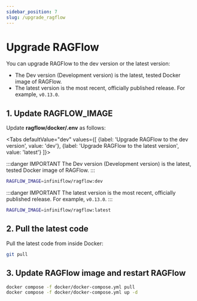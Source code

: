 ```yaml
---
sidebar_position: 7
slug: /upgrade_ragflow
---
```


# Upgrade RAGFlow

You can upgrade RAGFlow to the dev version or the latest version:

- The Dev version (Development version) is the latest, tested Docker image of RAGFlow.
- The latest version is the most recent, officially published release. For example, `v0.13.0`.


## 1. Update RAGFLOW_IMAGE

Update **ragflow/docker/.env** as follows:

<Tabs
  defaultValue="dev"
  values={[
    {label: 'Upgrade RAGFlow to the dev version', value: 'dev'},
    {label: 'Upgrade RAGFlow to the latest version', value: 'latest'}
  ]}>
  <TabItem value="dev">

:::danger IMPORTANT
The Dev version (Development version) is the latest, tested Docker image of RAGFlow.
:::

```bash
RAGFLOW_IMAGE=infiniflow/ragflow:dev
```

  </TabItem>
  <TabItem value="latest">

:::danger IMPORTANT
The latest version is the most recent, officially published release. For example, `v0.13.0`.
:::

```bash
RAGFLOW_IMAGE=infiniflow/ragflow:latest
```

  </TabItem>
</Tabs>

## 2. Pull the latest code

Pull the latest code from inside Docker:

```bash
git pull
```

## 3. Update RAGFlow image and restart RAGFlow

```bash
docker compose -f docker/docker-compose.yml pull
docker compose -f docker/docker-compose.yml up -d
```